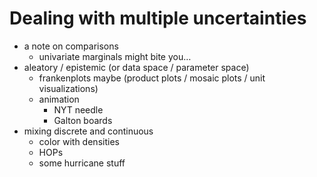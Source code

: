 # Dealing with multiple uncertainties {#ch-multiple}

- a note on comparisons
    - univariate marginals might bite you...
- aleatory / epistemic (or data space / parameter space)
    - frankenplots maybe (product plots / mosaic plots / unit visualizations)
    - animation
        - NYT needle
        - Galton boards
- mixing discrete and continuous
    - color with densities
    - HOPs
    - some hurricane stuff
